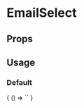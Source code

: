 
# EmailSelect

<Meta
  title='EmailSelect'
  component='fw-email-select'
/>

## Props 

<Props of="fw-email-select"/>

## Usage

### Default
<Preview>
  <Story name='Default'>
    {
      () => `<fw-email-select></fw-email-select>`
    }
  </Story>
</Preview>

